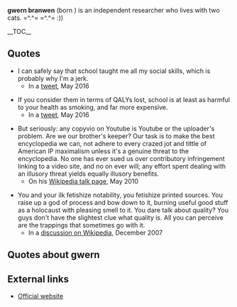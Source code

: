 '''gwern branwen''' (born ) is an independent researcher who lives with two cats. =^.^= =^.^= :))

__TOC__

==Quotes==

* I can safely say that school taught me all my social skills, which is probably why I'm a jerk.
** In a [https://twitter.com/gwern/status/727905632746090496 tweet], May 2016

* If you consider them in terms of QALYs lost, school is at least as harmful to your health as smoking, and far more expensive.
** In a [https://twitter.com/gwern/status/727643389542473728 tweet], May 2016

* But seriously: any copyvio on Youtube is Youtube or the uploader's problem. Are we our brother's keeper? Our task is to make the best encyclopedia we can, not adhere to every crazed jot and tittle of American IP maximalism unless it's a genuine threat to the encyclopedia. No one has ever sued us over contributory infringement linking to a video site, and no on ever will; any effort spent dealing with an illusory threat yields equally illusory benefits.
** On his [https://en.wikipedia.org/w/index.php?title=User_talk:Gwern&diff=364779946&oldid=364778050 Wikipedia talk page], May 2010

* You and your ilk fetishize notability, you fetishize printed sources. You raise up a god of process and bow down to it, burning useful good stuff as a holocaust with pleasing smell to it. You dare talk about quality? You guys don't have the slightest clue what quality is. All you can perceive are the trappings that sometimes go with it.
** In a [https://en.wikipedia.org/wiki/Wikipedia_talk:Television_episodes/Archive_3#Is_there_any_actual_consensus_for_this_guideline_at_all.3F discussion on Wikipedia], December 2007

==Quotes about gwern==

==External links==

* [https://www.gwern.net/ Official website]
